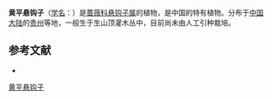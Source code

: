 {{Speciesbox
| name = 黄平悬钩子
| status = 
| status_system = 
| image =
| genus = Rubus
| species = huangpingensis
| authority = Yu et Lu
}}

'''黄平悬钩子'''（[[学名|学名]]：{{lang|la|''Rubus huangpingensis''}}）是[[蔷薇科|蔷薇科]][[悬钩子属|悬钩子属]]的植物，是中国的特有植物。分布于[[中国大陆|中国大陆]]的[[贵州|贵州]]等地，一般生于生山顶灌木丛中，目前尚未由人工引种栽培。

== 参考文献 ==
<div class="references-small">
* {{cite web| url =http://www.bioinfo.cn/db05/KmzwSpecies.php?action=view&id=19438| title =黄平悬钩子| work =《中国高等植物数据库全库》| publisher =中国科学院微生物研究所| author =昆明植物研究所| accessdate =2009-02-25| deadurl =yes| archiveurl =https://web.archive.org/web/20160305042044/http://www.bioinfo.cn/db05/KmzwSpecies.php?action=view&id=19438| archivedate =2016-03-05}}
</div>
{{Taxonbar|from=Q11177489}}

[[Category:悬钩子属|黄平悬钩子]]


{{植物小作品}}